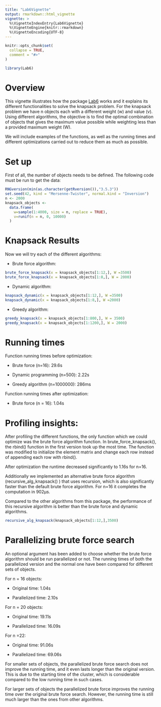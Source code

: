 ```yaml
---
title: "Lab6Vignette"
output: rmarkdown::html_vignette
vignette: >
  %\VignetteIndexEntry{Lab6Vignette}
  %\VignetteEngine{knitr::rmarkdown}
  %\VignetteEncoding{UTF-8}
---
```


```r
knitr::opts_chunk$set(
  collapse = TRUE,
  comment = "#>"
)
```

```r
library(Lab6)
```

# Overview
This vignette illustrates how the package [Lab6](https://github.com/nikostra/Lab6.git) works and it explains its different functionalities to solve the knapsack problem. For the knapsack problem we have n objects each with a different weight (w) and value (v). Using different algorithms, the objective is to find the optimal combination of objects that gives the maximum value possible while weighting less than a provided maximum weight (W).

We will include examples of the functions, as well as the running times and different optimizations carried out to reduce them as much as possible.

# Set up
First of all, the number of objects needs to be defined. The following code must be run to get the data:
```r
RNGversion(min(as.character(getRversion()),"3.5.3"))
set.seed(42, kind = "Mersenne-Twister", normal.kind = "Inversion")
n <- 2000
knapsack_objects <-
  data.frame(
    w=sample(1:4000, size = n, replace = TRUE),
    v=runif(n = n, 0, 10000)
  )
```

# Knapsack Results
Now we will try each of the different algorithms:

* Brute force algorithm:
```r
brute_force_knapsack(x = knapsack_objects[1:12,], W =3500)
brute_force_knapsack(x = knapsack_objects[1:8,], W = 2000)
```

* Dynamic algorithm:
```r
knapsack_dynamic(x = knapsack_objects[1:12,], W =3500)
knapsack_dynamic(x = knapsack_objects[1:8,], W =2000)
```

* Greedy algorithm:
```r
greedy_knapsack(x = knapsack_objects[1:800,], W = 3500)
greedy_knapsack(x = knapsack_objects[1:1200,], W = 2000)
```
# Running times
Function running times before optimization:

* Brute force (n=16): 29.6s
  
* Dynamic programming (n=500): 2.22s
  
* Greedy algorithm (n=1000000): 286ms

Function running times after optimization:

* Brute force (n = 16): 1.04s
  
# Profiling insights:
After profiling the different functions, the only function which we could optimize was the brute force algorithm function. In brute_force_knapsack(), the rbind() function in the first version took up the most time.
The function was modified to initialize the element matrix and change each row instead of appending each row with rbind().

After optimization the runtime decreased significantly to 1.16s for n=16.

Additionally we implemented an alternative brute force algorithm (recursive_alg_knapsack() ) that uses recursion, which is also significantly faster than the default brute force algorithm. For n=16 it completes the computation in 902µs.

Compared to the other algorithms from this package, the performance of this recursive algorithm is better than the brute force and dynamic algorithms.

```r
recursive_alg_knapsack(knapsack_objects[1:12,],3500)
```

# Parallelizing brute force search
An optional argument has been added to choose whether the brute force algorithm should be run parallelized or not. The running times of both the parallelized version and the normal one have been compared for different sets of objects.

For n = 16 objects:

* Original time: 1.04s

* Parallelized time: 2.10s

For n = 20 objects:

* Original time: 19.11s

* Parallelized time: 16.09s

For n =22:

* Original time: 91.06s

* Parallelized time: 69.06s

For smaller sets of objects, the parallelized brute force search does not improve the running time, and it even lasts longer than the original version. This is due to the starting time of the cluster, which is considerable compared to the low running time in such cases.

For larger sets of objects the parallelized brute force improves the running time over the original brute force search. However, the running time is still much larger than the ones from other algorithms.

